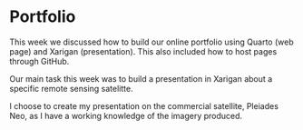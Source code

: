 # Portfolio

This week we discussed how to build our online portfolio using Quarto (web page) and Xarigan (presentation). This also included how to host pages through GitHub.

Our main task this week was to build a presentation in Xarigan about a specific remote sensing satelitte.

I choose to create my presentation on the commercial satellite, Pleiades Neo, as I have a working knowledge of the imagery produced.